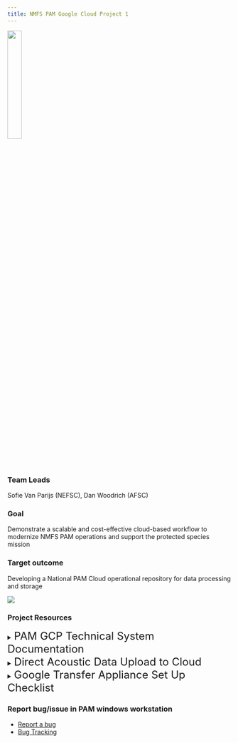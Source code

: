 ```yaml
---
title: NMFS PAM Google Cloud Project 1 
---
```


![](/content/images/Priority_project_graphics/Cloud/Direct-upload-cloud.png){width=25%}

### Team Leads 
Sofie Van Parijs (NEFSC), Dan Woodrich (AFSC)

### Goal 
Demonstrate a scalable and cost-effective cloud-based workflow to modernize NMFS PAM operations and support the protected species mission\

### Target outcome
Developing a National PAM Cloud operational repository for data processing and storage

![](/content/images/Priority_project_graphics/Cloud/flowchart.PNG)

### Project Resources

<details>
<summary><font size = "5">PAM GCP Technical System Documentation</font></summary>

#### Overview 
Summary of key decisions, technical system set-up, and use expectations for using software applications in the PAM GCP. This document is an initial way to collaborate on developing the documentation and will be transitioned to the National PAM Network GitHub once folks have access. 

#### The acoustics SI and project design philosophy:
The ggn-nmfs-pamdata-prod-1 (“pamdata”) GCP project is designed to encompass the requirements of the PAM SI, while best prioritizing the wants and needs of the end-users and use cases, and staying near best admin practices for NMFS OCIO GCP. The relevant objectives of the PAM acoustics SI include acoustic data storage across NMFS, and passive acoustic monitoring applications that generally feed from this data. The primary end-users of the system include data owners and users, and application owners, developers, and users. 

#### Permissions structure: 
A principle and role based structure was designed for project capabilities. By defining specific [principle groups](https://source.cloud.google.com/ggn-nmfs-pamdata-prod-1/tf-repo-pamdata/+/master:principles.tf) (project supervisor, application developer, etc) the project is resilient to changes in individual users. [Roles](https://source.cloud.google.com/ggn-nmfs-pamdata-prod-1/tf-repo-pamdata/+/master:roles.tf) are given to these principle groups- for example, the project supervisors principle group is given viewing roles for most of the resources in the project for their visibility.  

For quick configuration and transparency during the dynamic early stages of the project, principle and role definitions are managed by a central “project admin” principle group via terraform. NMFS OCIO best practice recommends [Terraform](https://docs.google.com/document/d/1SPbbIz2hN4Gh236C7uAwGjzk-2AnpTPECJLsHB1RMPM/edit#heading=h.urcjjnawq27j) for more transparent project resource configuration and management, and this allows for simplicity and transparency. 

Alternatives: In the future, we may wish to delegate assignment of users to principle groups in a way that better resembles the true acoustics SI responsible parties (ie, supervisors can assign the project admin(s), data authorities can designate their respective data admin(s), etc). In the short term, this may result in too much unpredictability to the dynamic project. 

Below are some of the currently defined principles for the project: 

| Principle group name | Definition and roles |
| :---- | :---- |
| Project admin | Highest GCP admin role, controls project terraform (all principle, role, resource definitions) |
| Project supervisors | Highest SI role, has visibility across project resources, tells project admin what to do |
| Data authority | Responsible party for a particular FMC data storage bucket |
| Data admin | Administrates the contents (write/delete) of a particular storage bucket |
| Application developer | Access to software development resources |

#### Resources:

The pamdata project is expected to house PAM data from across NMFS, application development resources, and various applications (\<30) in various states of development. Sprawl is a serious threat, in particular since many end-users of the system (owners/authorities, supervisors, users) tend to understand the system through use of a web browser as opposed to filterable api calls. In other words, resource sprawl will lead to reduced understandability of the project across the PAM SI end users and is thus carefully considered. 

#### Data resources:

Each FMC has a distinct storage bucket for their data. This allows for some flexibility in data naming and easier isolation of permissions between FMCs. Principle groups that are designated here are data authorities (the data owner or responsible party, usually the PI of an FMC acoustics group), and the data admins (the technical users responsible for maintaining the contents of the storage bucket).

The browser allows for [easy viewing of the storage buckets](https://console.cloud.google.com/storage/browser?project=ggn-nmfs-pamdata-prod-1) such that non-technical users can easily interpret the current state of the data across the NMFS FMCs. However, the tool cannot distinguish the FMC buckets from application buckets, and in order to maintain easy interpretability applications will be encouraged to consolidate to fewer buckets as appropriate. Currently, three additional buckets outside of the FMC data buckets exist: the terraform state bucket, an application intermediate bucket, and an application output bucket.  

#### Development resources

The following resources have been stood up for application development: 

**Hardened docker image/server:** \
Based on NMFS hardened linux container and preloaded with docker. I developed an imagining pipeline for this, meaning it will be easy to keep up to date and we can make as many copies of this as developers need them. Developing on this instead of locally will be a little closer to cloud and streamlines and simplifies some assumptions. Please make sure any developers working on containers understand this option exists and the advantages in doing development here (hardware flexibility, more similar to production, built in permissions w/o key management, etc). 

**Docker registry:** \
This is where container images will be placed (whether we build or import them), and it is a key backbone of a variety of GCP container orchestration services. 

**Application storage buckets:** \
There are two new storage buckets, pamdata-app-intermediates and pamdata-app-outputs. Some of the time applications will need their own specific tiering and lifecycle, but I wanted to start with just these two, especially for early development, given that they are visible along with the FMC data buckets and we tend to like to use the console as a browsing tool to keep track of these. Keeping it to two, and dividing permissions by prefix, will keep the bucket display from getting too muddied. 

**Networking:** \
Created networks and subnets \- one for application and development machines, which require ssh and NAT internet connectivity, and one for batch processing, which relies on only private google connectivity by default, but other connectivity can be added as a particular app might need. 
</details>
<details>
<summary><font size = "5">Direct Acoustic Data Upload to Cloud</font></summary>
\
*Result:*

ASFC was able to upload 100TB of acoustic data to our GCP bucket over the internet connection in our science center (in Seattle) in a three week upload window with low operator effort, representing our whole primary acoustic data collection.\

*How:* 

Our research group committed two computers with normal user permissions in the AFSC data center to upload data from the AFSC LAN to our pamdata bucket. These two computers ran a simple script, which was written in R and wrapped calls to the GCP ‘gsutil’ tool. The script was very simple, about 50 lines. The script instructed the computers to only initiate uploads between the hours of 7pm and 6am on weekdays and constantly on weekends. The R sessions were logged so we could identify any early termination that might have resulted in partial or corrupted uploads. Additional process will be designed to check that the data was uploaded in full.\

*Impact:*

AFSC IT would have been notified by the NMFS network team if the traffic were considered disruptive. They would have traced the traffic to the machines under my user name, and contacted me to ask questions. This not happening suggests that the traffic was a non-issue. Scheduling traffic within off-hours (nights and weekends) prevents throttling normal user traffic during working hours, and staying within these confines is respectful and normal practice for NMFS IT groups. We did not notify AFSC IT or the NMFS network team as we wanted to test the impact of this traffic empirically, but going forward, especially with multiple FMCs performing uploads concurrently, we advise approving the traffic with FMC & NMFS IT.\

*Contact:*

Dan Woodrich [daniel.woodrich\@noaa.gov](mailto:daniel.woodrich@noaa.gov) if you would like to explore a similar process for your FMC acoustic data.\
R script: 

```r
is_weekday = function(x){
  weekdays = c('Thursday','Friday','Monday','Tuesday','Wednesday')
  return(weekdays(x) %in% weekdays)
}

is_after_hours= function(x){
  return(as.integer(format(x,"%H")) < 6 | as.integer(format(x,"%H")) > 18)
}

#cloud data upload. This assumes you are uploading bottom_mounted data , and just uploads the full content of each folder below the 'moorings' folder. Adapt the logic to your needs but note renaming / reorganizing is more complex. 

my_fmc_bucket_name = 'afsc-1'
my_top_level_data_path = "//161.55.120.117/NMML_AcousticsData/Audio_Data/Waves"
moorings = dir(my_top_level_data_path) #gets each subfolder of top level data path. 

#log the job
sink(paste("//akc0ss-n086/NMML_CAEP_Acoustics/Detector/pam_si/upload_log_",Sys.info()['nodename'],".csv",sep=""), append=TRUE, split=TRUE)

work = list(1:200,201:length(moorings)) #in my case we had 435 moorings. 
names(work) = c("computer1-name","computer2-name") #needs to match Sys.info()['nodename'] for computers you are using
moorings = moorings[work[[Sys.info()['nodename']]]]

for(mooring in moorings){
  
  #detect if it's a weekday during work hours, don't start a job. 
  while(is_weekday(Sys.time()) & !is_after_hours(Sys.time())){
    cat(paste('waiting...',Sys.time(),"\n"))
    Sys.sleep(600) #wait 10 minutes until trying again. 
  }
  
  #gsutil needs to be installed on the system through Google Cloud SDK. If you can open up a command line and run 'gsutil help' and recieve a response, the below line will work.  
  string = paste("gsutil -m cp -r ",my_top_level_data_path,mooring," gs://",my_fmc_bucket_name,"/bottom_mounted/",mooring,sep="")
  cat(paste("started",mooring,"at",Sys.time(),"\n"))
  system(string,intern=TRUE) 
  cat(paste("ended",mooring,"at",Sys.time(),"\n"))
}
```
</details>
<details>
<summary><font size = "5">Google Transfer Appliance Set Up Checklist</font></summary>

![](/content/images/Priority_project_graphics/Cloud/google-transfer.png)

1. Enable APIs - this has been completed that the console/project level and the checklist item can simply be marked as complete. 
2. Authorize Service Acounts: Email Dan Woodrich [daniel.woodrich\@noaa.gov](mailto:daniel.woodrich@noaa.gov) the link to the checklist so he can complete that step on your behalf
</details>

### Report bug/issue in PAM windows workstation
* [Report a bug](https://app.smartsheetgov.com/b/form/cb361c4cdbd7416c90bb5905020174a6)
* [Bug Tracking](https://app.smartsheetgov.com/b/home?dlp=%2Fsheets%2FcQ7v4XMHJVWMPf938jpgCF46695VP7Fc8J2p6HH1&dlq=view%3Dcard%26cardLevel%3D0%26cardViewByColumnId%3D5253881597847428)
